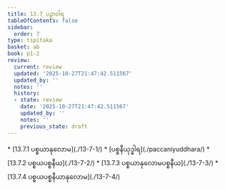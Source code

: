 ```yaml
---
title: 13.7 ပဉှာဝါရ
tableOfContents: false
sidebar:
  order: 7
type: tipitaka
basket: ab
book: p1-2
review:
  current: review
  updated: '2025-10-27T21:47:42.511567'
  updated_by: ''
  notes: ''
  history:
  - state: review
    date: '2025-10-27T21:47:42.511567'
    updated_by: ''
    notes: ''
    previous_state: draft
---
```



<ReviewStatus review={frontmatter.review} showDetails={true} />

<HypothesisAnnotation frontmatter={frontmatter} />

<DynamicBreadcrumb />



<TableOfContents book="p1-2" section="13.7">
* [13.7.1 ပစ္စယာနုလောမ](./13-7-1/)
* [ပစ္စနီယုဒ္ဓါရ](./paccaniyuddhara/)
* [13.7.2 ပစ္စယပစ္စနီယ](./13-7-2/)
* [13.7.3 ပစ္စယာနုလောမပစ္စနီယ](./13-7-3/)
* [13.7.4 ပစ္စယပစ္စနီယာနုလောမ](./13-7-4/)
</TableOfContents>